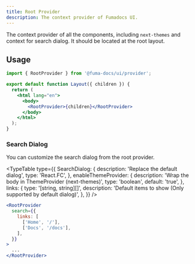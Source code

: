 ```yaml
---
title: Root Provider
description: The context provider of Fumadocs UI.
---
```


The context provider of all the components, including `next-themes` and context
for search dialog. It should be located at the root layout.

## Usage

```jsx
import { RootProvider } from '@fuma-docs/ui/provider';

export default function Layout({ children }) {
  return (
    <html lang="en">
      <body>
        <RootProvider>{children}</RootProvider>
      </body>
    </html>
  );
}
```

### Search Dialog

You can customize the search dialog from the root provider.

<TypeTable
  type={{
    SearchDialog: {
      description: 'Replace the default dialog',
      type: 'React.FC<SearchDialogProps>',
    },
    enableThemeProvider: {
      description: 'Wrap the body in ThemeProvider (next-themes)',
      type: 'boolean',
      default: 'true',
    },
    links: {
      type: '[string, string][]',
      description: 'Default items to show (Only supported by default dialog)',
    },
  }}
/>

```jsx
<RootProvider
  search={{
    links: [
      ['Home', '/'],
      ['Docs', '/docs'],
    ],
  }}
>
  ...
</RootProvider>
```
